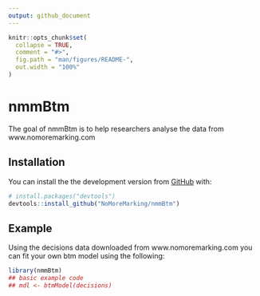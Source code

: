 ```yaml
---
output: github_document
---
```


<!-- README.md is generated from README.Rmd. Please edit that file -->

```r
knitr::opts_chunk$set(
  collapse = TRUE,
  comment = "#>",
  fig.path = "man/figures/README-",
  out.width = "100%"
)
```

# nmmBtm

<!-- badges: start -->
<!-- badges: end -->

The goal of nmmBtm is to help researchers analyse the data from www.nomoremarking.com

## Installation

You can install the the development version from [GitHub](https://github.com/) with:

``` r
# install.packages("devtools")
devtools::install_github("NoMoreMarking/nmmBtm")
```
## Example

Using the decisions data downloaded from www.nomoremarking.com you can fit your own btm model using the following:

```r
library(nmmBtm)
## basic example code
## mdl <- btmModel(decisions)
```

